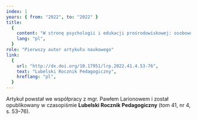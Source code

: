 ```yaml
---
index: 1
years: { from: "2022", to: "2022" }
title:
  {
    content: "W stronę psychologii i edukacji prośrodowiskowej: osobowościowe i socjodemograficzne korelaty tożsamości środowiskowej i dobrowolnej prostoty",
    lang: "pl",
  }
role: "Pierwszy autor artykułu naukowego"
link:
  {
    url: "http://dx.doi.org/10.17951/lrp.2022.41.4.53-76",
    text: "Lubelski Rocznik Pedagogiczny",
    hreflang: "pl",
  }
---
```


Artykuł powstał we współpracy z mgr. Pawłem Larionowem i został opublikowany w czasopiśmie <strong>Lubelski Rocznik Pedagogiczny</strong> (tom 41, nr 4, s. 53–76).
